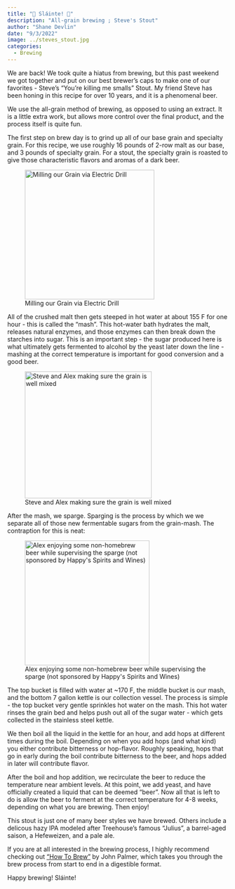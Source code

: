 ```yaml
---
title: "🍺 Sláinte! 🍺"
description: "All-grain brewing ; Steve's Stout"
author: "Shane Devlin"
date: "9/3/2022"
image: ../steves_stout.jpg
categories:
  - Brewing
---
```


We are back! We took quite a hiatus from brewing, but this past weekend we got together and put on our best brewer's caps to make one of our favorites - Steve's "You're killing me smalls" Stout. My friend Steve has been honing in this recipe for over 10 years, and it is a phenomenal beer.

We use the all-grain method of brewing, as opposed to using an extract. It is a little extra work, but allows more control over the final product, and the process itself is quite fun.

The first step on brew day is to grind up all of our base grain and specialty grain. For this recipe, we use roughly 16 pounds of 2-row malt as our base, and 3 pounds of specialty grain. For a stout, the specialty grain is roasted to give those characteristic flavors and aromas of a dark beer.

![Milling our Grain via Electric Drill](../grinding_grain.jpeg){width="295"}

All of the crushed malt then gets steeped in hot water at about 155 F for one hour - this is called the "mash". This hot-water bath hydrates the malt, releases natural enzymes, and those enzymes can then break down the starches into sugar. This is an important step - the sugar produced here is what ultimately gets fermented to alcohol by the yeast later down the line - mashing at the correct temperature is important for good conversion and a good beer.

![Steve and Alex making sure the grain is well mixed](../mash.jpeg){width="289"}

After the mash, we sparge. Sparging is the process by which we we separate all of those new fermentable sugars from the grain-mash. The contraption for this is neat:

![Alex enjoying some non-homebrew beer while supervising the sparge (not sponsored by Happy\'s Spirits and Wines)](../sparge.jpeg){width="284"}

The top bucket is filled with water at \~170 F, the middle bucket is our mash, and the bottom 7 gallon kettle is our collection vessel. The process is simple - the top bucket very gentle sprinkles hot water on the mash. This hot water rinses the grain bed and helps push out all of the sugar water - which gets collected in the stainless steel kettle.

We then boil all the liquid in the kettle for an hour, and add hops at different times during the boil. Depending on when you add hops (and what kind) you either contribute bitterness or hop-flavor. Roughly speaking, hops that go in early during the boil contribute bitterness to the beer, and hops added in later will contribute flavor.

After the boil and hop addition, we recirculate the beer to reduce the temperature near ambient levels. At this point, we add yeast, and have officially created a liquid that can be deemed "beer". Now all that is left to do is allow the beer to ferment at the correct temperature for 4-8 weeks, depending on what you are brewing. Then enjoy!

This stout is just one of many beer styles we have brewed. Others include a delicous hazy IPA modeled after Treehouse's famous "Julius", a barrel-aged saison, a Hefeweizen, and a pale ale.

If you are at all interested in the brewing process, I highly recommend checking out ["How To Brew"](http://www.howtobrew.com) by John Palmer, which takes you through the brew process from start to end in a digestible format.

Happy brewing! Sláinte!
